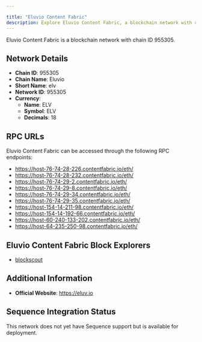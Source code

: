 ```yaml
---

title: "Eluvio Content Fabric"
description: Explore Eluvio Content Fabric, a blockchain network with chain ID 955305. Learn about its native currency, ELV, and how to interact with the network.
---
```




Eluvio Content Fabric is a blockchain network with chain ID 955305.

## Network Details

- **Chain ID**: 955305
- **Chain Name**: Eluvio
- **Short Name**: elv
- **Network ID**: 955305
- **Currency**: 
  - **Name**: ELV
  - **Symbol**: ELV
  - **Decimals**: 18

## RPC URLs

Eluvio Content Fabric can be accessed through the following RPC endpoints:

- https://host-76-74-28-226.contentfabric.io/eth/
- https://host-76-74-28-232.contentfabric.io/eth/
- https://host-76-74-29-2.contentfabric.io/eth/
- https://host-76-74-29-8.contentfabric.io/eth/
- https://host-76-74-29-34.contentfabric.io/eth/
- https://host-76-74-29-35.contentfabric.io/eth/
- https://host-154-14-211-98.contentfabric.io/eth/
- https://host-154-14-192-66.contentfabric.io/eth/
- https://host-60-240-133-202.contentfabric.io/eth/
- https://host-64-235-250-98.contentfabric.io/eth/

## Eluvio Content Fabric Block Explorers

- [blockscout](https://explorer.eluv.io)

## Additional Information

- **Official Website**: https://eluv.io

## Sequence Integration Status

This network does not yet have Sequence support but is available for deployment.
